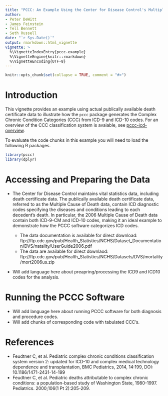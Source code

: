```yaml
---
title: "PCCC: An Example Using the Center for Disease Control's Multiple Cause of Death Dataset"
author: 
- Peter DeWitt
- James Feinstein
- Tell Bennett
- Seth Russell
date: "`r Sys.Date()`"
output: rmarkdown::html_vignette
vignette: >
  %\VignetteIndexEntry{pccc-example}
  %\VignetteEngine{knitr::rmarkdown}
  %\VignetteEncoding{UTF-8}
---
```


```r
knitr::opts_chunk$set(collapse = TRUE, comment = "#>")
```

# Introduction
This vignette provides an example using actual publically available death certificate data to illustrate how the `pccc` package generates the Complex Chronic Condition Categories (CCC) from ICD-9 and ICD-10 codes. For an overview of the CCC classification system is avaiable, see [pccc-icd-overview](pccc-overview.html).

To evaluate the code chunks in this example you will need to load the
following R packages.

```r
library(pccc)
library(dplyr)
```

# Accessing and Preparing the Data

* The Center for Disease Control maintains vital statistics data, including death certificate data. The publically available death certificate data, referred to as the Multiple Cause of Death data, contain ICD diagnostic codes specifying the diseases and conditions leading to each decedent's death. In particular, the 2006 Multiple Cause of Death data contain both ICD-9-CM and ICD-10 codes, making it an ideal example to demonstrate how the PCCC software categorizes ICD codes.

  * The data documentation is available for direct download: ftp://ftp.cdc.gov/pub/Health_Statistics/NCHS/Dataset_Documentation/DVS/natality/UserGuide2006.pdf 
  * The data are available for direct downlaod: ftp://ftp.cdc.gov/pub/Health_Statistics/NCHS/Datasets/DVS/mortality/mort2006us.zip

* Will add language here about preapring/processing the ICD9 and ICD10 codes for the analysis.

# Running the PCCC Software

* Will add language here about running PCCC software for both diagnosis and procedure codes.
* Will add chunks of corresponding code with tabulated CCC's.

# References

* Feudtner C, et al. Pediatric complex chronic conditions classification system version 2: updated for ICD-10 and complex medical technology dependence and transplantation, BMC Pediatrics, 2014, 14:199, DOI: 10.1186/1471-2431-14-199
* Feudtner C, et al. Pediatric deaths attributable to complex chronic conditions: a population-based study of Washington State, 1980-1997. Pediatrics. 2000;106(1 Pt 2):205-209.
